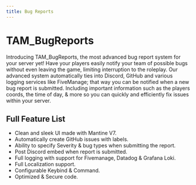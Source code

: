```yaml
---
title: Bug Reports
---
```

# TAM_BugReports

Introducing TAM_BugReports, the most advanced bug report system for your server yet! Have your players easily notify your team of possible bugs without even leaving the game, limiting interruption to the roleplay. Our advanced system automatically ties into Discord, GitHub and various logging services like FiveManage; that way you can be notified when a new bug report is submitted. Including important information such as the players coords, the time of day, & more so you can quickly and efficiently fix issues within your server.

## Full Feature List

- Clean and sleek UI made with Mantine V7.
- Automatically create GitHub issues with labels.
- Ability to specify Severity & bug types when submitting the report.
- Post Discord embed when report is submitted.
- Full logging with support for Fivemanage, Datadog & Grafana Loki.
- Full Localization support.
- Configurable Keybind & Command.
- Optimized & Secure code.